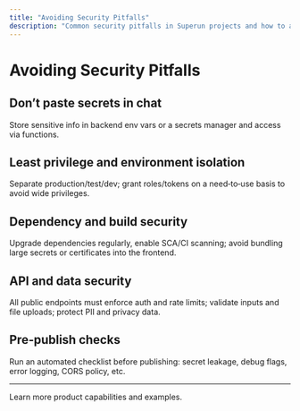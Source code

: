 ```yaml
---
title: "Avoiding Security Pitfalls"
description: "Common security pitfalls in Superun projects and how to avoid them"
---
```


# Avoiding Security Pitfalls

## Don’t paste secrets in chat
Store sensitive info in backend env vars or a secrets manager and access via functions.

## Least privilege and environment isolation
Separate production/test/dev; grant roles/tokens on a need‑to‑use basis to avoid wide privileges.

## Dependency and build security
Upgrade dependencies regularly, enable SCA/CI scanning; avoid bundling large secrets or certificates into the frontend.

## API and data security
All public endpoints must enforce auth and rate limits; validate inputs and file uploads; protect PII and privacy data.

## Pre‑publish checks
Run an automated checklist before publishing: secret leakage, debug flags, error logging, CORS policy, etc.

---

<Card title="Superun Website" icon="globe" href="https://superun.ai/web" horizontal>
  Learn more product capabilities and examples.
</Card>


